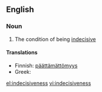 ==English==

===Noun===
{{en-noun|-}}

# The condition of being [[indecisive]]

====Translations====
*Finnish: [[päättämättömyys]]
*Greek: {{t+|el|αναποφασιστικότητα|f|tr=anapofasistikótita}}

[[el:indecisiveness]]
[[vi:indecisiveness]]